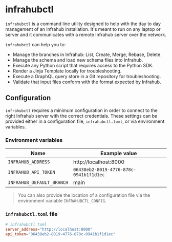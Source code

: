 # infrahubctl

`infrahubctl` is a command line utility designed to help with the day to day management of an Infrahub installation.
It's meant to run on any laptop or server and it communicates with a remote Infrahub server over the network.

`infrahubctl` can help you to:

- Manage the branches in Infrahub: List, Create, Merge, Rebase, Delete.
- Manage the schema and load new schema files into Infrahub.
- Execute any Python script that requires access to the Python SDK.
- Render a Jinja Template locally for troubleshooting.
- Execute a GraphQL query store in a Git repository for troubleshooting.
- Validate that input files conform with the format expected by Infrahub.

## Configuration

`infrahubctl` requires a minimum configuration in order to connect to the right Infrahub server with the correct credentials. These settings can be provided either in a configuration file, `infrahubctl.toml`, or via environment variables.

### Environment variables

| Name                      | Example value                          |
| ------------------------- | -------------------------------------- |
| `INFRAHUB_ADDRESS`        | http://localhost:8000                  |
| `INFRAHUB_API_TOKEN`      | `06438eb2-8019-4776-878c-0941b1f1d1ec` |
| `INFRAHUB_DEFAULT_BRANCH` | main                                   |

> You can also provide the location of a configuration file via the environment variable `INFRAHUBCTL_CONFIG`.

### `infrahubctl.toml` file

```toml
# infrahubctl.toml
server_address="http://localhost:8000"
api_token="06438eb2-8019-4776-878c-0941b1f1d1ec"
```